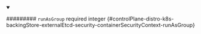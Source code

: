 
<details className="config-field" data-expandable="false" open>
<summary>

######### `runAsGroup` <span className="config-field-required" data-required="false">required</span> <span className="config-field-type">integer</span> <span className="config-field-default"></span> <span className="config-field-enum"></span> {#controlPlane-distro-k8s-backingStore-externalEtcd-security-containerSecurityContext-runAsGroup}



</summary>



</details>
